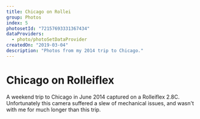 ```yaml
---
title: Chicago on Rollei
group: Photos
index: 5
photosetId: "72157693331367434"
dataProviders:
  - photo/photoSetDataProvider
createdOn: "2019-03-04"
description: "Photos from my 2014 trip to Chicago."
---
```



# Chicago on Rolleiflex

A weekend trip to Chicago in June 2014 captured on a Rolleiflex 2.8C. Unfortunately this camera suffered a slew of mechanical issues, and wasn't with me for much longer than this trip.

<PhotoSet />
